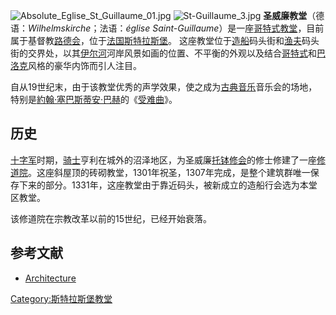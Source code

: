 [[Image:Absolute_Eglise_St_Guillaume_01.jpg|thumb]]
[[File:St-Guillaume_3.jpg|thumb]]
'''圣威廉教堂'''（德语：''Wilhelmskirche''；法语：''église Saint-Guillaume''）是一座[[哥特式|哥特式]][[教堂|教堂]]，目前属于基督教[[路德会|路德会]]，位于[[法国|法国]][[斯特拉斯堡|斯特拉斯堡]]。 这座教堂位于[[造船|造船]]码头街和[[渔夫|渔夫]]码头街的交界处，以其[[伊尔河|伊尔河]]河岸风景如画的位置、不平衡的外观以及结合[[哥特式|哥特式]]和[[巴洛克|巴洛克]]风格的豪华内饰而引人注目。 

自从19世纪末，由于该教堂优秀的声学效果，使之成为[[古典音乐|古典音乐]]音乐会的场地，特别是[[約翰·塞巴斯蒂安·巴赫|約翰·塞巴斯蒂安·巴赫]]的《[[受难曲|受难曲]]》。

==历史==
[[十字军|十字军]]时期，[[骑士|骑士]]亨利在城外的沼泽地区，为圣威廉[[托钵修会|托钵修会]]的修士修建了一座[[修道院|修道院]]。这座斜屋顶的砖砌教堂，1301年祝圣，1307年完成，是整个建筑群唯一保存下来的部分。1331年，这座教堂由于靠近码头，被新成立的造船行会选为本堂区教堂。

该修道院在宗教改革以前的15世纪，已经开始衰落。

==参考文献==
*[http://st.guillaume.free.fr/articles.php?lng=fr&pg=98 Architecture] {{Wayback|url=http://st.guillaume.free.fr/articles.php?lng=fr&pg=98 |date=20160303201721 }} {{fr icon}}

{{coord|48|34|55.5|N|7|45|28|E|type:landmark_region:FR|display=title}}
{{斯特拉斯堡教堂}}
[[Category:斯特拉斯堡教堂|Category:斯特拉斯堡教堂]]